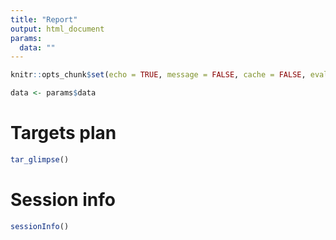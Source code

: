 ```yaml
---
title: "Report"
output: html_document
params:
  data: ""
---
```


```r
knitr::opts_chunk$set(echo = TRUE, message = FALSE, cache = FALSE, eval = TRUE, echo = FALSE)
```

```r
data <- params$data
```

# Targets plan

```r
tar_glimpse()
```

# Session info

```r
sessionInfo()
```
